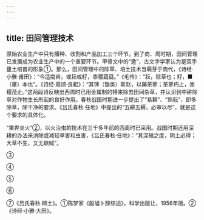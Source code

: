 ```yaml
---
---
---
```

title: 田间管理技术
---



原始农业生产中只有播种、收割和产品加工三个环节。到了商、周时期，田间管理已发展成为农业生产中的一个重要环节。甲骨文中的“遬”，古文字学家认为是双手壅土培苗的形象①。那么，田间管理中的除草、培土技术当萌芽于商代，《诗经·小雅·甫田》：“今适南亩，或耘或籽，黍稷薿薿。”《毛传》：“耘，除草也；籽，■（壅）本也”。《诗经·周颂·良耜》：“其镈（锄类）斯赵，以薅荼蓼；荼蓼朽止，黍稷茂止。”这两段诗反映出西周时已用金属制的镈来除去田间杂草，并认识到中耕除草对作物生长所起的良好作用。春秋战国时期进一步提出了“易耨”、“熟耘”，即多除草，除干净的要求。《吕氏春秋·任地》中提出的“五耕五耨，必审以尽”，就是这个要求的具体化。

“秉畀炎火”②，以火治虫的技术在三千多年前的西周时已采用。战国时期还用深耕的办法来消除或减轻草害和虫害，《吕氏春秋·任地》：“其深殖之度，阴土必得；大草不生，又无螟蜮”。

③

④

⑤

⑥

⑦《吕氏春秋·辨土》。①陈梦家《殷墟卜辞综述》，科学出版让，1956年版。②《诗经·小雅·大田》。
